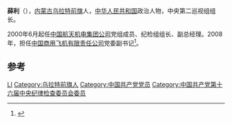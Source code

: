 '''薛利'''（{{bd|1956年|5月||}}），[[内蒙古|内蒙古]][[乌拉特前旗|乌拉特前旗]]人，[[中华人民共和国|中华人民共和国]]政治人物，中央第二巡视组组长。

2000年6月起任[[中国航天机电集团公司|中国航天机电集团公司]]党组成员、纪检组组长、副总经理。2008年，担任[[中国商用飞机有限责任公司|中国商用飞机有限责任公司]]党委副书记<ref>{{cite news|title=华电集团蒋亮平会见中国商飞公司党委副书记薛利|url=http://www.chinapower.com.cn/newsarticle/1222/new1222094.asp|accessdate=2014-11-16|newspaper=中国电力网|deadurl=yes|archiveurl=https://web.archive.org/web/20141129013416/http://www.chinapower.com.cn/newsarticle/1222/new1222094.asp|archivedate=2014-11-29}}</ref>。

== 参考 ==
{{reflist}}

{{中国政治人物小作品}}
{{1998届中央党校一年制中青年干部培训班}}
{{中华全国妇女联合会第十一届执行委员会}}

{{Authority control}}
{{DEFAULTSORT:Xue薛}}
[[Category:薛姓|LI]]
[[Category:乌拉特前旗人|Category:乌拉特前旗人]]
[[Category:中国共产党党员|Category:中国共产党党员]]
[[Category:中国共产党第十六届中央纪律检查委员会委员|Category:中国共产党第十六届中央纪律检查委员会委员]]